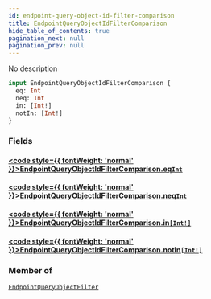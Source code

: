 ```yaml
---
id: endpoint-query-object-id-filter-comparison
title: EndpointQueryObjectIdFilterComparison
hide_table_of_contents: true
pagination_next: null
pagination_prev: null
---
```








No description

```graphql
input EndpointQueryObjectIdFilterComparison {
  eq: Int
  neq: Int
  in: [Int!]
  notIn: [Int!]
}
```


### Fields

#### [<code style={{ fontWeight: 'normal' }}>EndpointQueryObjectIdFilterComparison.<b>eq</b></code>](#)<Bullet />[`Int`](/graphql/scalars/int) <Badge class="secondary" text="scalar"/>
> 
> 

#### [<code style={{ fontWeight: 'normal' }}>EndpointQueryObjectIdFilterComparison.<b>neq</b></code>](#)<Bullet />[`Int`](/graphql/scalars/int) <Badge class="secondary" text="scalar"/>
> 
> 

#### [<code style={{ fontWeight: 'normal' }}>EndpointQueryObjectIdFilterComparison.<b>in</b></code>](#)<Bullet />[`[Int!]`](/graphql/scalars/int) <Badge class="secondary" text="list"/> <Badge class="secondary" text="scalar"/>
> 
> 

#### [<code style={{ fontWeight: 'normal' }}>EndpointQueryObjectIdFilterComparison.<b>notIn</b></code>](#)<Bullet />[`[Int!]`](/graphql/scalars/int) <Badge class="secondary" text="list"/> <Badge class="secondary" text="scalar"/>
> 
> 



### Member of

[`EndpointQueryObjectFilter`](/graphql/inputs/endpoint-query-object-filter)  <Badge className="secondary" text="input"/>



